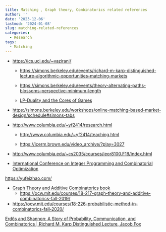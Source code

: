 ```yaml
---
title: Matching , Graph theory, Combinatorics related references
author: ''
date: '2023-12-06'
lastmod: '2024-01-08'
slug: matching-related-references
categories:
  - Research
tags:
  - Matching
---
```


-   <https://ics.uci.edu/~vazirani/>

    -   <https://simons.berkeley.edu/events/richard-m-karp-distinguished-lecture-algorithmic-opportunities-matching-markets>

    -   <https://simons.berkeley.edu/events/theory-alternating-paths-blossoms-perspective-minimum-length>

    -   [LP-Duality and the Cores of Games](https://simons.berkeley.edu/talks/vijay-v-vazirani-uc-irvine-2023-10-27)

-   <https://simons.berkeley.edu/workshops/online-matching-based-market-design/schedule#simons-tabs>

-   <http://www.columbia.edu/~yf2414/research.html>

    -   <http://www.columbia.edu/~yf2414/teaching.html>

    -   <https://icerm.brown.edu/video_archive/?play=3027>

-   <http://www.columbia.edu/~cs2035/courses/ieor8100.F18/index.html>

-   [International Conference on Integer Programming and Combinatorial Optimization](https://link.springer.com/conference/ipco)

<https://yufeizhao.com/>

-   [Graph Theory and Additive Combinatorics book](https://yufeizhao.com/gtacbook/)
    -   <https://ocw.mit.edu/courses/18-217-graph-theory-and-additive-combinatorics-fall-2019/>
-   <https://ocw.mit.edu/courses/18-226-probabilistic-method-in-combinatorics-fall-2020/>

[Erdős and Shannon: A Story of Probability, Communication, and Combinatorics \| Richard M. Karp Distinguished Lecture, Jacob Fox](https://simons.berkeley.edu/events/erdos-shannon-story-probability-communication-combinatorics-richard-m-karp-distinguished)
